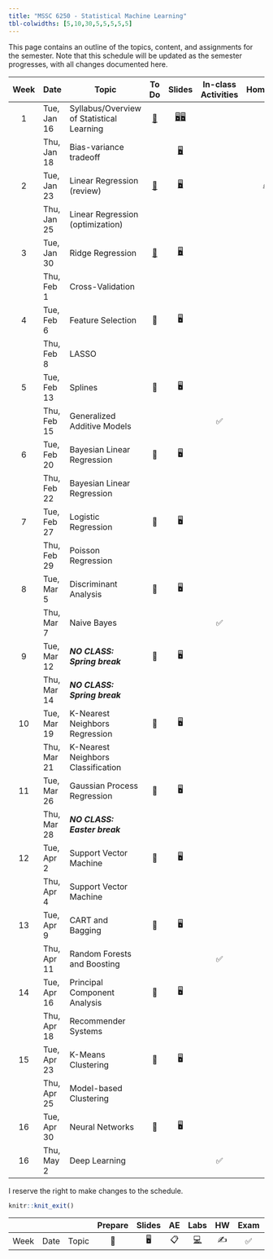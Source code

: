 ```yaml
---
title: "MSSC 6250 - Statistical Machine Learning"
tbl-colwidths: [5,10,30,5,5,5,5,5]
---
```


This page contains an outline of the topics, content, and assignments for the semester. Note that this schedule will be updated as the semester progresses, with all changes documented here.

::: column-screen-inset-right
| Week | Date        | Topic                                     |               To Do               |                                      Slides                                      | In-class Activities |             Homework             | Project |
|:------:|--------|--------|:------:|:--------------:|:------:|:------:|:------:|
|  1   | Tue, Jan 16 | Syllabus/Overview of Statistical Learning | [📖](/weeks/week-1.html "Week 1") | [🖥️](slides/01-syllabus.html "Syllabus")[🖥️](slides/02-overview.html "Overview") |                     |                                  |         |
|      | Thu, Jan 18 | Bias-variance tradeoff                    |                                   |                [🖥️](slides/03-bias-var.html "bias-var-tradeoff")                 |                     |                                  |         |
|  2   | Tue, Jan 23 | Linear Regression (review)                | [📖](/weeks/week-2.html "Week 2") |               [🖥️](slides/04-linear-reg.html "Linear regression")                |                     | [✍️](/hw/hw-1.html "Homework 1") |         |
|      | Thu, Jan 25 | Linear Regression (optimization)          |                                   |                                                                                  |                     |                                  |         |
|  3   | Tue, Jan 30 | Ridge Regression                          | [📖](/weeks/week-3.html "Week 3") |      [🖥️](slides/05-ridge-cv.html "Ridge regression and cross validation")       |                     |                                  |         |
|      | Thu, Feb 1  | Cross-Validation                          |                                   |                                                                                  |                     |                                  |         |
|  4   | Tue, Feb 6  | Feature Selection                         |                📖                 |                                        🖥️                                        |                     |                                  |         |
|      | Thu, Feb 8  | LASSO                                     |                                   |                                                                                  |                     |                                  |         |
|  5   | Tue, Feb 13 | Splines                                   |                📖                 |                                        🖥️                                        |                     |                                  |         |
|      | Thu, Feb 15 | Generalized Additive Models               |                                   |                                                                                  |         ✅          |                                  |         |
|  6   | Tue, Feb 20 | Bayesian Linear Regression                |                📖                 |                                        🖥️                                        |                     |                                  |         |
|      | Thu, Feb 22 | Bayesian Linear Regression                |                                   |                                                                                  |                     |                                  |         |
|  7   | Tue, Feb 27 | Logistic Regression                       |                📖                 |                                        🖥️                                        |                     |                                  |         |
|      | Thu, Feb 29 | Poisson Regression                        |                                   |                                                                                  |                     |                                  |         |
|  8   | Tue, Mar 5  | Discriminant Analysis                     |                📖                 |                                        🖥️                                        |                     |                                  |         |
|      | Thu, Mar 7  | Naive Bayes                               |                                   |                                                                                  |         ✅          |                                  |         |
|  9   | Tue, Mar 12 | ***NO CLASS: Spring break***              |                📖                 |                                        🖥️                                        |                     |                                  |         |
|      | Thu, Mar 14 | ***NO CLASS: Spring break***              |                                   |                                                                                  |                     |                                  |         |
|  10  | Tue, Mar 19 | K-Nearest Neighbors Regression            |                📖                 |                                        🖥️                                        |                     |                                  |         |
|      | Thu, Mar 21 | K-Nearest Neighbors Classification        |                                   |                                                                                  |                     |                                  |         |
|  11  | Tue, Mar 26 | Gaussian Process Regression               |                📖                 |                                        🖥️                                        |                     |                                  |         |
|      | Thu, Mar 28 | ***NO CLASS: Easter break***              |                                   |                                                                                  |                     |                                  |         |
|  12  | Tue, Apr 2  | Support Vector Machine                    |                📖                 |                                        🖥️                                        |                     |                                  |         |
|      | Thu, Apr 4  | Support Vector Machine                    |                                   |                                                                                  |                     |                                  |         |
|  13  | Tue, Apr 9  | CART and Bagging                          |                📖                 |                                        🖥️                                        |                     |                                  |         |
|      | Thu, Apr 11 | Random Forests and Boosting               |                                   |                                                                                  |         ✅          |                                  |         |
|  14  | Tue, Apr 16 | Principal Component Analysis              |                📖                 |                                        🖥️                                        |                     |                                  |         |
|      | Thu, Apr 18 | Recommender Systems                       |                                   |                                                                                  |                     |                                  |         |
|  15  | Tue, Apr 23 | K-Means Clustering                        |                📖                 |                                        🖥️                                        |                     |                                  |         |
|      | Thu, Apr 25 | Model-based Clustering                    |                                   |                                                                                  |                     |                                  |         |
|  16  | Tue, Apr 30 | Neural Networks                           |                📖                 |                                        🖥️                                        |                     |                                  |         |
|  16  | Thu, May 2  | Deep Learning                             |                                   |                                                                                  |         ✅          |                                  |         |
:::

I reserve the right to make changes to the schedule.

```r
knitr::knit_exit()
```

|      |      |       | Prepare | Slides | AE  |                                                    Labs                                                    | HW  | Exam | Project |
|-----|-----|-----|:---:|:---:|:---:|:---------------------------:|:---:|:---:|:---:|
| Week | Date | Topic |   📖    |   🖥️   | 📋  | [💻](https://sakai.duke.edu/samigo-app/servlet/Login?id=6fa7ebf3-01af-42a6-91ba-3e813d3901221641094171786) | ✍️  |  ✅  |   📂    |

